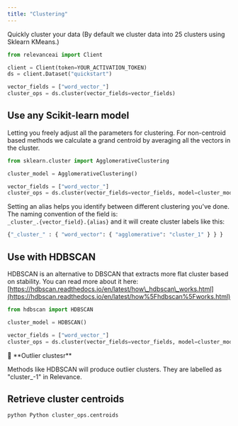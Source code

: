 ```yaml
---
title: "Clustering"
---
```


Quickly cluster your data (By default we cluster data into 25 clusters using Sklearn KMeans.)

```python Python 
from relevanceai import Client

client = Client(token=YOUR_ACTIVATION_TOKEN)
ds = client.Dataset("quickstart")

vector_fields = ["word_vector_"]
cluster_ops = ds.cluster(vector_fields=vector_fields)
```

## Use any Scikit-learn model

Letting you freely adjust all the parameters for clustering. For non-centroid based methods we calculate a grand centroid by averaging all the vectors in the cluster.

```python Python 
from sklearn.cluster import AgglomerativeClustering

cluster_model = AgglomerativeClustering()

vector_fields = ["word_vector_"]
cluster_ops = ds.cluster(vector_fields=vector_fields, model=cluster_model, alias="agglomerative")
```

Setting an alias helps you identify between different clustering you've done. The naming convention of the field is:  
`_cluster_.{vector_field}.{alias}` and it will create cluster labels like this:

```python Python 
{"_cluster_" : { "word_vector": { "agglomerative": "cluster_1" } } }
```

## Use with HDBSCAN

HDBSCAN is an alternative to DBSCAN that extracts more flat cluster based on stability. You can read more about it here: [https://hdbscan.readthedocs.io/en/latest/how\_hdbscan\_works.html](https://hdbscan.readthedocs.io/en/latest/how%5Fhdbscan%5Fworks.html)

```python Python 
from hdbscan import HDBSCAN

cluster_model = HDBSCAN()

vector_fields = ["word_vector_"]
cluster_ops = ds.cluster(vector_fields=vector_fields, model=cluster_model, alias="hdbscan")
```

<Note>
📘 **Outlier clustesr**

Methods like HDBSCAN will produce outlier clusters. They are labelled as "cluster\_-1" in Relevance.
</Note>

## Retrieve cluster centroids

```
python Python cluster_ops.centroids
```